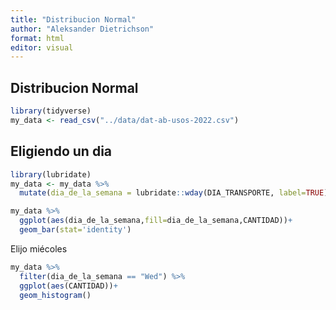 ```yaml
---
title: "Distribucion Normal"
author: "Aleksander Dietrichson"
format: html
editor: visual
---
```


## Distribucion Normal

```r
library(tidyverse)
my_data <- read_csv("../data/dat-ab-usos-2022.csv")
```

## Eligiendo un dia 

```r
library(lubridate)
my_data <- my_data %>% 
  mutate(dia_de_la_semana = lubridate::wday(DIA_TRANSPORTE, label=TRUE))
```

```r
my_data %>% 
  ggplot(aes(dia_de_la_semana,fill=dia_de_la_semana,CANTIDAD))+
  geom_bar(stat='identity')
```

Elijo miécoles

```r
my_data %>% 
  filter(dia_de_la_semana == "Wed") %>% 
  ggplot(aes(CANTIDAD))+
  geom_histogram()
```

